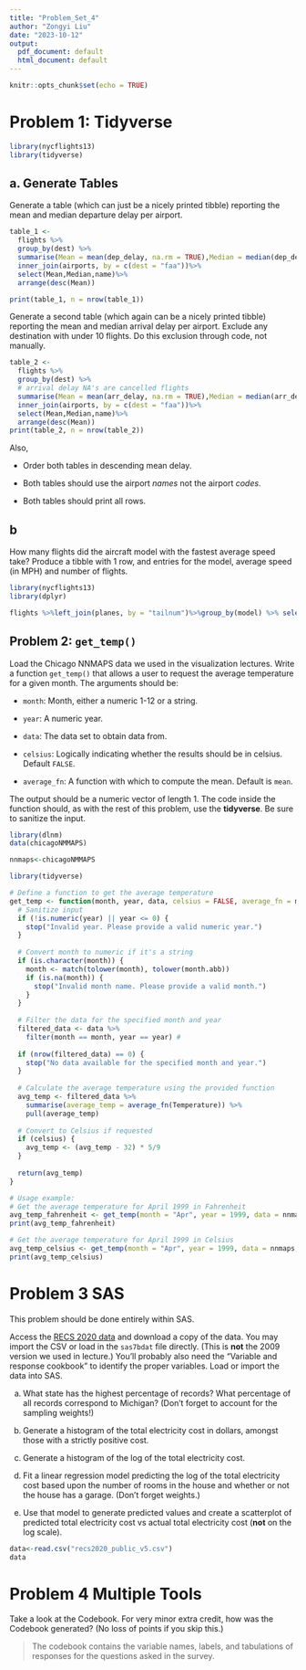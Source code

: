 ```yaml
---
title: "Problem_Set_4"
author: "Zongyi Liu"
date: "2023-10-12"
output:
  pdf_document: default
  html_document: default
---
```


```r
knitr::opts_chunk$set(echo = TRUE)
```

# Problem 1: Tidyverse

```r
library(nycflights13)
library(tidyverse)
```

## a. Generate Tables

Generate a table (which can just be a nicely printed tibble) reporting the mean and median departure delay per airport.

```r
table_1 <-
  flights %>%
  group_by(dest) %>%
  summarise(Mean = mean(dep_delay, na.rm = TRUE),Median = median(dep_delay, na.rm = TRUE))%>%
  inner_join(airports, by = c(dest = "faa"))%>%
  select(Mean,Median,name)%>%
  arrange(desc(Mean))

print(table_1, n = nrow(table_1))
```

Generate a second table (which again can be a nicely printed tibble) reporting the mean and median arrival delay per airport. Exclude any destination with under 10 flights. Do this exclusion through code, not manually.

```r
table_2 <-
  flights %>%
  group_by(dest) %>%
  # arrival delay NA's are cancelled flights
  summarise(Mean = mean(arr_delay, na.rm = TRUE),Median = median(arr_delay, na.rm = TRUE),totalflights=n())%>%filter(totalflights>9)%>%
  inner_join(airports, by = c(dest = "faa"))%>%
  select(Mean,Median,name)%>%
  arrange(desc(Mean))
print(table_2, n = nrow(table_2))
```

Also,

-   Order both tables in descending mean delay.

-   Both tables should use the airport *names* not the airport *codes*.

-   Both tables should print all rows.

## b

How many flights did the aircraft model with the fastest average speed take? Produce a tibble with 1 row, and entries for the model, average speed (in MPH) and number of flights.

```r
library(nycflights13)
library(dplyr)
```

```r
flights %>%left_join(planes, by = "tailnum")%>%group_by(model) %>% select(speed, tailnum)%>%summarize(num_flights = n())%>%arrange (desc(num_flights))%>%as_tibble()
```

## Problem 2: `get_temp()`

Load the Chicago NNMAPS data we used in the visualization lectures. Write a function `get_temp()` that allows a user to request the average temperature for a given month. The arguments should be:

-   `month`: Month, either a numeric 1-12 or a string.

-   `year`: A numeric year.

-   `data`: The data set to obtain data from.

-   `celsius`: Logically indicating whether the results should be in celsius. Default `FALSE`.

-   `average_fn`: A function with which to compute the mean. Default is `mean`.

The output should be a numeric vector of length 1. The code inside the function should, as with the rest of this problem, use the **tidyverse**. Be sure to sanitize the input.

```r
library(dlnm)
data(chicagoNMMAPS)

nnmaps<-chicagoNMMAPS
```

```r
library(tidyverse)

# Define a function to get the average temperature
get_temp <- function(month, year, data, celsius = FALSE, average_fn = mean) {
  # Sanitize input
  if (!is.numeric(year) || year <= 0) {
    stop("Invalid year. Please provide a valid numeric year.")
  }
  
  # Convert month to numeric if it's a string
  if (is.character(month)) {
    month <- match(tolower(month), tolower(month.abb))
    if (is.na(month)) {
      stop("Invalid month name. Please provide a valid month.")
    }
  }
  
  # Filter the data for the specified month and year
  filtered_data <- data %>%
    filter(month == month, year == year) #  
  
  if (nrow(filtered_data) == 0) {
    stop("No data available for the specified month and year.")
  }
  
  # Calculate the average temperature using the provided function
  avg_temp <- filtered_data %>%
    summarise(average_temp = average_fn(Temperature)) %>%
    pull(average_temp)
  
  # Convert to Celsius if requested
  if (celsius) {
    avg_temp <- (avg_temp - 32) * 5/9
  }
  
  return(avg_temp)
}

# Usage example:
# Get the average temperature for April 1999 in Fahrenheit
avg_temp_fahrenheit <- get_temp(month = "Apr", year = 1999, data = nnmaps)
print(avg_temp_fahrenheit)

# Get the average temperature for April 1999 in Celsius
avg_temp_celsius <- get_temp(month = "Apr", year = 1999, data = nnmaps, celsius = TRUE)
print(avg_temp_celsius)
```

# Problem 3 SAS

This problem should be done entirely within SAS.

Access the [RECS 2020 data](https://www.eia.gov/consumption/residential/data/2020/index.php?view=microdata) and download a copy of the data. You may import the CSV or load in the `sas7bdat` file directly. (This is **not** the 2009 version we used in lecture.) You'll probably also need the "Variable and response cookbook" to identify the proper variables. Load or import the data into SAS.

a.  What state has the highest percentage of records? What percentage of all records correspond to Michigan? (Don't forget to account for the sampling weights!)

b.  Generate a histogram of the total electricity cost in dollars, amongst those with a strictly positive cost.

c.  Generate a histogram of the log of the total electricity cost.

d.  Fit a linear regression model predicting the log of the total electricity cost based upon the number of rooms in the house and whether or not the house has a garage. (Don't forget weights.)

e.  Use that model to generate predicted values and create a scatterplot of predicted total electricity cost vs actual total electricity cost (**not** on the log scale).

```r
data<-read.csv("recs2020_public_v5.csv")
data
```

# Problem 4 Multiple Tools

Take a look at the Codebook. For very minor extra credit, how was the Codebook generated? (No loss of points if you skip this.)

> The codebook contains the variable names, labels, and tabulations of responses for the questions asked in the survey.
